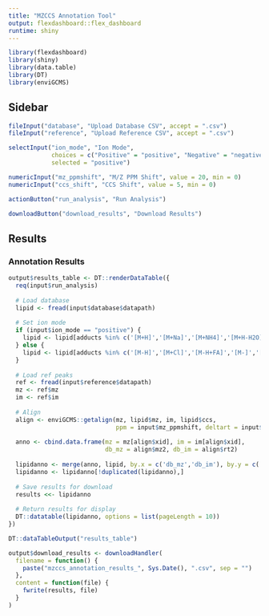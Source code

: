 ```yaml
---
title: "MZCCS Annotation Tool"
output: flexdashboard::flex_dashboard
runtime: shiny
---
```


```r
library(flexdashboard)
library(shiny)
library(data.table)
library(DT)
library(enviGCMS)
```

Sidebar {.sidebar}
-----------------------------------------------------------------------

```r
fileInput("database", "Upload Database CSV", accept = ".csv")
fileInput("reference", "Upload Reference CSV", accept = ".csv")

selectInput("ion_mode", "Ion Mode",
            choices = c("Positive" = "positive", "Negative" = "negative"),
            selected = "positive")

numericInput("mz_ppmshift", "M/Z PPM Shift", value = 20, min = 0)
numericInput("ccs_shift", "CCS Shift", value = 5, min = 0)

actionButton("run_analysis", "Run Analysis")

downloadButton("download_results", "Download Results")
```

Results
-----------------------------------------------------------------------

### Annotation Results

```r
output$results_table <- DT::renderDataTable({
  req(input$run_analysis)
  
  # Load database
  lipid <- fread(input$database$datapath)
  
  # Set ion mode
  if (input$ion_mode == "positive") {
    lipid <- lipid[adducts %in% c('[M+H]','[M+Na]','[M+NH4]','[M+H-H2O]','[M+]','[M+K]')]
  } else {
    lipid <- lipid[adducts %in% c('[M-H]','[M+Cl]','[M-H+FA]','[M-]','[M+Na-2H]')]
  }
  
  # Load ref peaks
  ref <- fread(input$reference$datapath)
  mz <- ref$mz
  im <- ref$im
  
  # Align
  align <- enviGCMS::getalign(mz, lipid$mz, im, lipid$ccs, 
                              ppm = input$mz_ppmshift, deltart = input$ccs_shift)
  
  anno <- cbind.data.frame(mz = mz[align$xid], im = im[align$xid],
                           db_mz = align$mz2, db_im = align$rt2)
  
  lipidanno <- merge(anno, lipid, by.x = c('db_mz','db_im'), by.y = c('mz','ccs'))
  lipidanno <- lipidanno[!duplicated(lipidanno),]
  
  # Save results for download
  results <<- lipidanno
  
  # Return results for display
  DT::datatable(lipidanno, options = list(pageLength = 10))
})

DT::dataTableOutput("results_table")
```

```r
output$download_results <- downloadHandler(
  filename = function() {
    paste("mzccs_annotation_results_", Sys.Date(), ".csv", sep = "")
  },
  content = function(file) {
    fwrite(results, file)
  }
)
```

